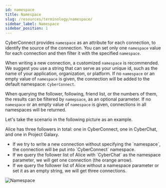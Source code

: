 ```yaml
---
id: namespace
title: Namespace
slug: /resources/terminology/namespace/
sidebar_label: Namespace
sidebar_position: 1
---
```


CyberConnect provides `namespace` as an attribute for each connection, to identify the source of the connection. You can set only one `namespace` value for each connection and then filter it with the specified `namespace`.   

When writing a new connection, a customized `namespace` is recommended. We suggest you use a string that can serve as your unique id, such as the name of your application, organization, or platform. If no `namespace` or an empty value of `namespace` is given, the connection will be added to the default namespace: `CyberConnect`.

When querying the follower, following, friend list, or the numbers of them, the results can be filtered by `namepsace`, as an optional parameter. If no `namespace` or an empty value of `namespace` is given, connections in all namespaces will be returned. 

Let's take the scenario in the following picture as an example.

Alice has three followers in total: one in CyberConnect, one in CyberChat, and one in Project Galaxy.

<ul>
    <li>If we try to write a new connection without specifying the `namespace`,  the connection will be put into `CyberConnect` namespace.</li>
    <li>If we query the follower list of Alice with `CyberChat` as the namespace parameter, we will get one connection (the orange arrow).</li>
    <li>If we query the follower list of Alice without a namespace parameter or set it as an empty string, we will get three connections.</li>
</ul>

![Namespace](../../../static/img/docs/resources/namespace.png)
